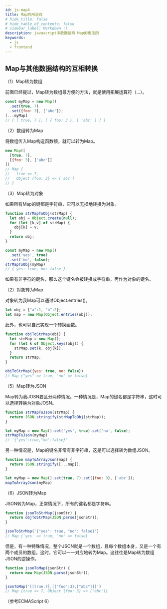 ```yaml
---
id: js-map4
title: Map的用法四
# hide_title: false
# hide_table_of_contents: false
# sidebar_label: Markdown :)
description: javascript中数据结构 Map的用法四
keywords:
  - js
  - frontend
---
```


## Map与其他数据结构的互相转换
（1）Map转为数组

前面已经提过，Map转为数组最方便的方法，就是使用拓展运算符（...）。

```javascript
const myMap = new Map()
  .set(true, 7)
  .set({foo: 3}, ['abc']);
[...myMap]
// [ [ true, 7 ], [ { foo: 3 }, [ 'abc' ] ] ]
```

（2）数组转为Map

将数组传入Map构造函数额，就可以转为Map。

```javascript
new Map([
  [true, 7],
  [{foo: 3}, ['abc']]
])
// Map {
//   true => 7,
//   Object {foo: 3} => ['abc']
// }
```

（3）Map转为对象

如果所有Map的键都是字符串，它可以无损地转换为对象。

```javascript
function strMapToObj(strMap) {
  let obj = Object.create(null);
  for (let [k,v] of strMap) {
    obj[k] = v;
  }
  return obj;
}

const myMap = new Map()
  .set('yes', true)
  .set('no', false);
strMapToObj(myMap)
// { yes: true, no: false }
```

如果有非字符的键名，那么这个键名会被转换成字符串，再作为对象的键名。

（2）对象转为Map

对象转为我Map可以通过Object.entries()。

```javascript
let obj = {"a":1, "b":2};
let map = new Map(Object.entries(obj));
```

此外，也可以自己实现一个转换函数。

```javascript
function objToStrMap(obj) {
  let strMap = new Map();
  for (let k of Object.keys(obj)) {
    strMap.set(k, obj[k]);
  }
  return strMap;
}

objToStrMap({yes: true, no: false})
// Map {"yes" => true, "no" => false}
```

（5）Map转为JSON

Map转为我JOSN要区分两种情况。一种情况是，Map的键名都是字符串，这时可以选择转换为对象JOSN。

```javascript
function strMapToJson(strMap) {
  return JSON.stringify(strMapToObj(strMap));
}

let myMap = new Map().set('yes', true).set('no', false);
strMapToJson(myMap)
// '{"yes":true,"no":false}'
```

另一种情况是，Map的键名非常有非字符串，这是可以选择转为数组JSON。

```javascript
function mapToArrayJson(map) {
  return JSON.stringify([...map]);
}

let myMap = new Map().set(true, 7).set({foo: 3}, ['abc']);
mapToArrayJson(myMap)
```

（6）JSON转为Map

JSON转为Map，正常情况下，所有的键名都是字符串。

```javascript
function jsonToStrMap(jsonStr) {
  return objToStrMap(JSON.parse(jsonStr));
}

jsonToStrMap('{"yes": true, "no": false}')
// Map {'yes' => true, 'no' => false}
```

但是，有一种特殊情况，整个JSON就是一个数组，且每个数组本身，又是一个有两个成员的数组。这时，它可以一一对应地转为Map。这往往是Map转为数组JSON的逆操作。

```javascript
function jsonToMap(jsonStr) {
  return new Map(JSON.parse(jsonStr));
}

jsonToMap('[[true,7],[{"foo":3},["abc"]]]')
// Map {true => 7, Object {foo: 3} => ['abc']}
```
（参考ECMAScript 6）